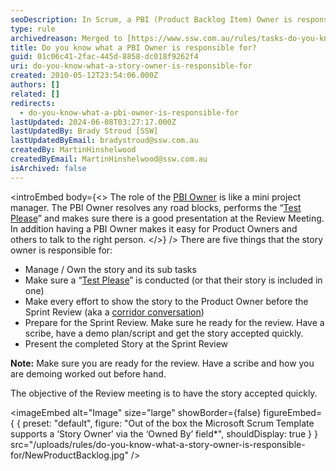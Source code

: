```yaml
---
seoDescription: In Scrum, a PBI (Product Backlog Item) Owner is responsible for managing their story, conducting tests, and preparing a presentation for the Sprint Review.
type: rule
archivedreason: Merged to [https://www.ssw.com.au/rules/tasks-do-you-know-that-every-user-story-should-have-an-owner](/rules/tasks-do-you-know-that-every-user-story-should-have-an-owner)
title: Do you know what a PBI Owner is responsible for?
guid: 01c06c41-2fac-445d-8858-dc018f9262f4
uri: do-you-know-what-a-story-owner-is-responsible-for
created: 2010-05-12T23:54:06.000Z
authors: []
related: []
redirects:
  - do-you-know-what-a-pbi-owner-is-responsible-for
lastUpdated: 2024-06-08T03:27:17.000Z
lastUpdatedBy: Brady Stroud [SSW]
lastUpdatedByEmail: bradystroud@ssw.com.au
createdBy: MartinHinshelwood
createdByEmail: MartinHinshelwood@ssw.com.au
isArchived: false
---
```


<introEmbed
  body={<>
The role of the [PBI Owner](/tasks-do-you-know-that-every-user-story-should-have-an-owner) is like a mini project manager. The PBI Owner resolves any road blocks, performs the “[Test Please](/done-do-you-know-when-to-do-a-test-please-in-scrum)” and makes sure there is a good presentation at the Review Meeting. In addition having a PBI Owner makes it easy for Product Owners and others to talk to the right person.
  </>}
/>
There are five things that the story owner is responsible for:

- Manage / Own the story and its sub tasks
- Make sure a “[Test Please](/done-do-you-know-when-to-do-a-test-please-in-scrum)” is conducted (or that their story is included in one)
- Make every effort to show the story to the Product Owner before the Sprint Review (aka a [corridor conversation](/corridor-conversations))
- Prepare for the Sprint Review. Make sure he ready for the review. Have a scribe, have a demo plan/script and get the story accepted quickly.
- Present the completed Story at the Sprint Review

**Note:** Make sure you are ready for the review. Have a scribe and how you are demoing worked out before hand.

The objective of the Review meeting is to have the story accepted quickly.


<imageEmbed
  alt="Image"
  size="large"
  showBorder={false}
  figureEmbed={ {
    preset: "default",
    figure: "Out of the box the Microsoft Scrum Template supports a ‘Story Owner’ via the ‘Owned By’ field*",
    shouldDisplay: true
  } }
  src="/uploads/rules/do-you-know-what-a-story-owner-is-responsible-for/NewProductBacklog.jpg"
/>
